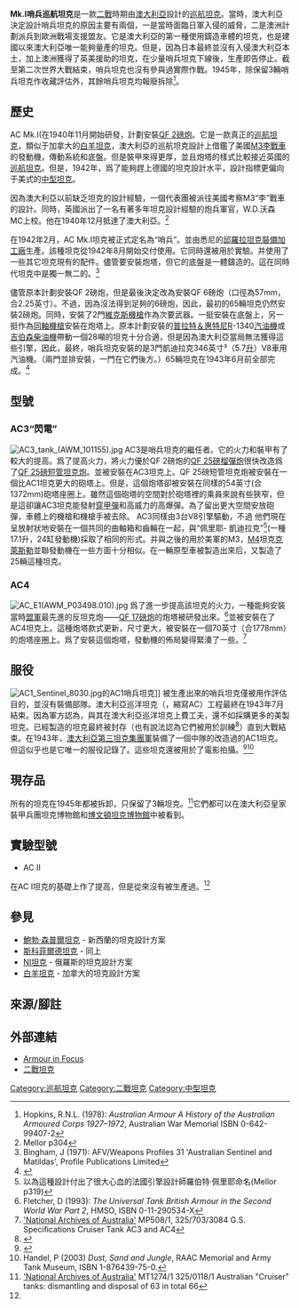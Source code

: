 {{Infobox Weapon|is_vehicle=yes
|         name={{Flag|澳大利亞}}，Mk.I哨兵巡航坦克
|        image=Image:Sentinel (AWM 101156).jpg
|   image_size=300px
|      caption=<small>一輛哨兵巡洋坦克</small>
|origin={{flag|澳大利亞}}
|type=[[巡洋坦克|巡洋坦克]]
|is_UK=Yes
<!-- Production history -->
|design_date=1941
|manufacturer=[[新南威爾士國營鐵路公司|新南威爾士國營鐵路公司]]
|production_date=1942
|number=65(AC1)
|variants=哨兵AC1，哨兵AC2，哨兵AC3，哨兵AC4
|         crew=5名 (車長，炮手，裝填手/通訊員，駕駛員，機槍手)
|       length={{convert|20|ft|9|in|m|2}}
|        width={{convert|9|ft|7/8|in|m|2}}
|       height={{convert|8|ft|4+3/4|in|m|2}}
|       weight={{convert|28|LT|t|1}}<ref name="Workshop">Department of Armoured Fighting Vehicle Production (March 1943): ''Provisional Workshop Manual, Tank Australian Cruiser Mk. 1''</ref>
|       armour=前裝甲{{convert|65|mm|in}} <br>側/后裝甲 {{convert|45|mm|in}} <br>炮塔全為{{convert|65|mm|in}}
|      primary_armament=[[QF_2磅炮|QF 2磅炮]]<br>備彈130發
|    secondary_armament=兩挺.303英寸 (7.7 mm)<br>4,250 rounds
|       engine=3部[[凱迪拉克|凱迪拉克]]V8
| engine_power={{convert|330|hp|kW|0}}<ref name="Workshop"/>
|   suspension=臥式錐形彈簧
|   speed={{convert|30|mph|km/h}}
|     pw_ratio=12 馬力/噸
|        vehicle_range={{convert|150|mi|km}}<ref name="Workshop"/>
}}
'''Mk.I哨兵巡航坦克'''是一款[[二戰|二戰]]時期由[[澳大利亞|澳大利亞]]設計的[[巡航坦克|巡航坦克]]。當時，澳大利亞決定設計哨兵坦克的原因主要有兩個，一是當時面臨日軍入侵的威脅，二是澳洲計劃派兵到歐洲戰場支援盟友。它是澳大利亞的第一種使用鑄造車體的坦克，也是建國以來澳大利亞唯一能夠量產的坦克。但是，因為日本最終並沒有入侵澳大利亞本土，加上澳洲獲得了英美援助的坦克，在少量哨兵坦克下線後，生產即告停止。截至第二次世界大戰結束，哨兵坦克也沒有參與過實際作戰。1945年，除保留3輛哨兵坦克作收藏評估外，其餘哨兵坦克均報廢拆除<ref name="AustralianArmour">Hopkins, R.N.L. (1978): ''Australian Armour A History of the Australian Armoured Corps 1927–1972'', Australian War Memorial ISBN 0-642-99407-2</ref>。

==歷史==
AC Mk.I({{lang-en|The Australian Cruiser tank Mark 1}}在1940年11月開始研發，計劃安裝[[QF_2磅炮|QF 2磅炮]]。它是一款真正的[[巡航坦克|巡航坦克]]，類似于加拿大的[[白羊坦克|白羊坦克]]，澳大利亞的巡航坦克設計上借鑑了美國[[M3李戰車|M3李戰車]]的發動機，傳動系統和底盤。但是裝甲來得更厚，並且炮塔的樣式比較接近英國的[[巡航坦克|巡航坦克]]。但是，1942年，爲了能夠趕上德國的坦克設計水平，設計指標更偏向于美式的[[中型坦克|中型坦克]]。

因為澳大利亞以前缺乏坦克的設計經驗，一個代表團被派往美國考察M3“李”戰車的設計。同時，英國派出了一名有著多年坦克設計經驗的炮兵軍官，W.D.沃森 MC上校。他在1940年12月抵達了澳大利亞。<ref>Mellor p304</ref>

在1942年2月，AC Mk.I坦克被正式定名為“哨兵”。並由悉尼的[[邱羅拉坦克裝備加工廠|邱羅拉坦克裝備加工廠]]生產。該種坦克從1942年8月開始交付使用。它同時還被用於實驗。并使用了一些其它坦克現有的配件。儘管要安裝炮塔，但它的底盤是一體鑄造的。這在同時代坦克中是獨一無二的。<ref name="AFVProfile">Bingham, J (1971): AFV/Weapons Profiles 31 'Australian Sentinel and Matildas', Profile Publications Limited</ref>

儘管原本計劃安裝QF 2磅炮，但是最後決定改為安裝QF 6磅炮（口徑為57mm，合2.25英寸）。不過，因為沒法得到足夠的6磅炮，因此，最初的65輛坦克仍然安裝2磅炮。同時，安裝了2門[[維克斯機槍|維克斯機槍]]作為次要武器。一挺安裝在底盤上，另一挺作為[[同軸機槍|同軸機槍]]安裝在炮塔上。原本計劃安裝的[[普拉特＆惠特尼|普拉特＆惠特尼]]R-1340[[汽油機|汽油機]]或[[吉伯森|吉伯森]][[柴油機|柴油機]]帶動一個28噸的坦克十分合適，但是因為澳大利亞當局無法獲得這些引擎，因此，最終，哨兵坦克安裝的是3門凱迪拉克346英寸³（5.7[[升|升]]）V8車用汽油機。（兩門並排安裝，一門在它們後方。）65輛坦克在1943年6月前全部完成。<ref name="ArmedAndReady">{{cite book |last=Ross |first=A.T. |year=1995 |title=Armed and Ready The Industrial Development and Defense of Australia 1900–1945 |publisher=Turton & Armstrong |isbn=0-908031-63-7}}</ref>

==型號==
===AC3“閃電”===
[[Image:AC3_tank_(AWM_101155).jpg|thumb]]
AC3是哨兵坦克的繼任者。它的火力和裝甲有了較大的提高。爲了提高火力，將火力優於QF 2磅炮的[[QF_25磅炮|QF 25磅]][[榴彈炮|榴彈炮]]很快改造爲了[[QF_25磅短管坦克炮|QF 25磅短管坦克炮]]。並被安裝在AC3坦克上。QF 25磅短管坦克炮被安裝在一個比AC1坦克更大的砲塔上。但是，這個炮塔卻被安裝在同樣的54英寸(合1372mm)砲塔座圈上。雖然這個砲塔的空間對於砲塔裡的乘員來說有些狹窄，但是這卻讓AC3坦克能發射[[穿甲彈|穿甲彈]]和高威力的高爆彈。為了留出更大空間安放砲彈，車體上的機槍和機槍手被去除。 AC3同樣由3台V8引擎驅動，不過 
他們現在呈放射狀地安裝在一個共同的曲軸箱和齒輪在一起，與“佩里耶- 凱迪拉克”<ref>以為這種設計付出了很大心血的法國引擎設計師羅伯特·佩里耶命名(Mellor p319)</ref>(一種17.1升，24缸發動機)採取了相同的形式。并與之後的用於美軍的M3，[[M4雪曼戰車|M4]]坦克[[克萊斯勒|克萊斯勒]]並聯發動機在一些方面十分相似。在一輛原型車被製造出來后，又製造了25輛這種坦克。

===AC4===
[[Image:AC_E1(AWM_P03498.010).jpg|thumb]]
{{main|AC4哨兵坦克}}
爲了進一步提高該坦克的火力，一種能夠安裝當時[[盟軍|盟軍]]最先進的反坦克炮——[[QF_17磅炮|QF 17磅炮]]的炮塔被研發出來。<ref name="UniversalTank">Fletcher, D (1993): ''The Universal Tank British Armour in the Second World War Part 2'', HMSO, ISBN 0-11-290534-X</ref>並被安裝在了AC4坦克上。這種炮塔款式更新，尺寸更大，被安裝在一個70英寸（合1778mm）的炮塔座圈上。爲了安裝這個炮塔，發動機的佈局變得緊湊了一些。<ref>[http://www.naa.gov.au 'National Archives of Australia'] {{Wayback|url=http://www.naa.gov.au/ |date=20120205211522 }} MP508/1, 325/703/3084 G.S. Specifications Cruiser Tank AC3 and AC4</ref>

==服役==
[[Image:AC1_Sentinel_8030.jpg|thumb]]的AC1哨兵坦克]]
被生產出來的哨兵坦克僅被用作評估目的，並沒有裝備部隊。澳大利亞巡洋坦克（{{lang-en|The Australian Cruiser}}，縮寫AC）工程最終在1943年7月結束。因為軍方認為，與其在澳大利亞巡洋坦克上費工夫，還不如採購更多的美製坦克。已經製造的坦克最終被封存（也有說法認為它們被用於訓練<ref name=MBT>{{Cite web |url=http://www.militaryfactory.com/armor/detail.asp?armor_id=261 |title=AC1坦克 |accessdate=2013-11-30 |archive-date=2020-11-12 |archive-url=https://web.archive.org/web/20201112010205/https://www.militaryfactory.com/armor/detail.asp?armor_id=261 |dead-url=no }}</ref>）直到大戰結束。在1943年，[[澳大利亞第三坦克集團軍|澳大利亞第三坦克集團軍]]裝備了一個中隊的改造過的AC1坦克。但這似乎也是它唯一的服役記錄了。這些坦克還被用於了電影拍攝。<ref>{{Cite web |url=http://www.imdb.com/title/tt0037212/ |title='The Rats of Tobruk' |accessdate=2013-11-30 |archive-date=2006-12-19 |archive-url=https://web.archive.org/web/20061219101409/http://www.imdb.com/title/tt0037212/ |dead-url=no }}</ref><ref>Handel, P (2003) ''Dust, Sand and Jungle'', RAAC Memorial and Army Tank Museum, ISBN 1-876439-75-0.</ref>

==現存品==
所有的坦克在1945年都被拆卸，只保留了3輛坦克。<ref>[http://www.naa.gov.au 'National Archives of Australia'] {{Wayback|url=http://www.naa.gov.au/ |date=20120205211522 }} MT1274/1 325/0118/1 Australian "Cruiser" tanks: dismantling and disposal of 63 in total 66</ref>它們都可以在澳大利亞皇家裝甲兵團坦克博物館和[[博文頓坦克博物館|博文頓坦克博物館]]中被看到。

==實驗型號==
*AC II
在AC I坦克的基礎上作了提高，但是從來沒有被生產過。<ref name=MBT/>

==參見==
* [[鮑勃·森普爾坦克|鮑勃·森普爾坦克]] - 新西蘭的坦克設計方案
* [[斯科菲爾德坦克|斯科菲爾德坦克]] - 同上
* [[NI坦克|NI坦克]] - 俄羅斯的坦克設計方案
* [[白羊坦克|白羊坦克]] - 加拿大的坦克設計方案

==來源/腳註==
{{reflist}}

==外部連結==
{{戰車主題}}
{{Commons category|Sentinel tank}}
*[http://www.armourinfocus.co.uk/sentinel/index.htm Armour in Focus] {{Wayback|url=http://www.armourinfocus.co.uk/sentinel/index.htm |date=20070928002817 }}
*[https://web.archive.org/web/20080226105122/http://www.wwiivehicles.com/australia/cruiser/ac-1.asp 二戰坦克]

{{WWIIBritishAFVs}}

{{DEFAULTSORT:Sentinel Tank}}
[[Category:巡航坦克|Category:巡航坦克]]
[[Category:二戰坦克|Category:二戰坦克]]
[[Category:中型坦克|Category:中型坦克]]